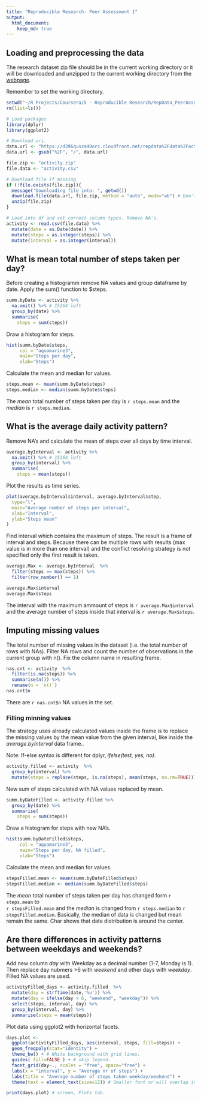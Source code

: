 ```yaml
---
title: "Reproducible Research: Peer Assessment 1"
output: 
  html_document:
    keep_md: true
---
```



## Loading and preprocessing the data

The research dataset zip file should be in the current working directory or it will be downloaded and unzipped to the current working directory from the [webpage][1].

Remember to set the working directory.

```r

setwd("~/R Projects/Coursera/5 - Reproducible Research/RepData_PeerAssessment1")
rm(list=ls())

# Load packages
library(dplyr)
library(ggplot2)

# Download uri.
data.url <- "https://d396qusza40orc.cloudfront.net/repdata%2Fdata%2Factivity.zip"
data.url <- gsub("%2F", "/", data.url)

file.zip <- "activity.zip"
file.data <- "activity.csv"

# Download file if missing.
if (!file.exists(file.zip)){
  message("Downloading file into: ", getwd())
  download.file(data.url, file.zip, method = "auto", mode="wb") # Don't use curl on Windows.
  unzip(file.zip)
}

# Load into df and set correct column types. Remove NA's.
activity <- read.csv(file.data) %>%
  mutate(date = as.Date(date)) %>%
  mutate(steps = as.integer(steps)) %>%
  mutate(interval = as.integer(interval))


```

## What is mean total number of steps taken per day?

Before creating a histogramm remove NA values and group dataframe by date. Apply
the sum() function to $steps.

```r
summ.byDate <- activity %>%
  na.omit() %>% # 15264 left
  group_by(date) %>%
  summarise(
    steps = sum(steps))

```

Draw a histogram for steps.

```r
hist(summ.byDate$steps,
     col = "aquamarine3",
     main="Steps per day",
     xlab="Steps")

```

Calculate the mean and median for values.

```r
steps.mean <- mean(summ.byDate$steps)
steps.median <- median(summ.byDate$steps)
```

The *mean* total number of steps taken per day is `r steps.mean` and the 
*median* is `r steps.median`.

## What is the average daily activity pattern?

Remove NA's and calculate the mean of steps over all days by time interval.

```r
average.byInterval <- activity %>%
  na.omit() %>% # 15264 left
  group_by(interval) %>%
  summarise(
    steps = mean(steps))
```

Plot the results as time series.

```r

plot(average.byInterval$interval, average.byInterval$step,
  type="l",
  main="Average number of steps per interval",
  xlab="Interval", 
  ylab="Steps mean"
)

```


Find interval which contains the maximum of steps. The result is a frame of
interval and steps. Because there can be multiple rows with results (max value is
in more than one interval) and the conflict resolving strategy is not specified 
only the first result is taken.


```r

average.Max <- average.byInterval  %>%
  filter(steps == max(steps)) %>%
  filter(row_number() == 1)

average.Max$interval
average.Max$steps

```

The interval with the maximum ammount of steps is `r average.Max$interval` and the average 
number of steps inside that interval is `r average.Max$steps`.

## Imputing missing values

The total number of missing values in the dataset (i.e. the total number of rows with NAs).
Filter NA rows and count the number of observations in the current group with n().
Fix the column name in resulting frame.

```r

nas.cnt <- activity  %>%
  filter(is.na(steps)) %>%
  summarise(n()) %>%
  rename(n = `n()`)
nas.cnt$n
```

There are `r nas.cnt$n` NA values in the set.


### Filling minning values ###

The strategy uses already calculated values inside the frame is 
to replace the missing values by the mean value from the given interval, like
inside the *average.byInterval* data frame..

Note: If-else syntax is different for dplyr, *ifelse(test, yes, no)*.

```r

activity.filled <- activity  %>%
  group_by(interval) %>%
  mutate(steps = replace(steps, is.na(steps), mean(steps, na.rm=TRUE)))

```

New sum of steps calculated with NA values replaced by mean.

```r

summ.byDateFilled <- activity.filled %>%
  group_by(date) %>%
  summarise(
    steps = sum(steps))

```

Draw a histogram for steps with new NA's.

```r

hist(summ.byDateFilled$steps,
     col = "aquamarine3",
     main="Steps per day, NA filled",
     xlab="Steps")

```

Calculate the mean and median for values.

```r

stepsFilled.mean <- mean(summ.byDateFilled$steps)
stepsFilled.median <- median(summ.byDateFilled$steps)

```

The *mean* total number of steps taken per day has changed form `r steps.mean` to  
`r stepsFilled.mean` and the *median* is changed from `r steps.median` to `r stepsFilled.median`.
Basically, the median of data is changed but mean remain the same.
Char shows that data distribution is around the center.


## Are there differences in activity patterns between weekdays and weekends?

Add new column *day* with Weekday as a decimal number (1-7, Monday is 1). Then
replace day nubmers >6 with *weekend* and other days with *weekday*. Filled NA values
are used.

```r

activityFilled_days <- activity.filled  %>%
  mutate(day = strftime(date,'%u')) %>%
  mutate(day = ifelse(day > 6, "weekend", "weekday")) %>%
  select(steps, interval, day) %>%
  group_by(interval, day) %>%
  summarise(steps = mean(steps))

```

Plot data using ggplot2 with horizontal facets.

```r

days.plot <-
  ggplot(activityFilled_days, aes(interval, steps, fill=steps)) +
  geom_freqpoly(stat="identity") + 
  theme_bw() + # White background with grid lines.
  guides( fill=FALSE ) + # skip legend.
  facet_grid(day~., scales = "free", space="free") +
  labs(x = "interval", y = "Average nr of steps") + 
  labs(title = "Average number of steps taken weekday/weekend") +
  theme(text = element_text(size=12)) # Smaller font or will overlap in file.

print(days.plot) # screen, Plots tab.

```


[1]: https://d396qusza40orc.cloudfront.net/repdata%2Fdata%2Factivity.zip
